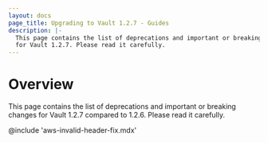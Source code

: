 ```yaml
---
layout: docs
page_title: Upgrading to Vault 1.2.7 - Guides
description: |-
  This page contains the list of deprecations and important or breaking changes
  for Vault 1.2.7. Please read it carefully.
---
```


# Overview

This page contains the list of deprecations and important or breaking changes
for Vault 1.2.7 compared to 1.2.6. Please read it carefully.

@include 'aws-invalid-header-fix.mdx'
